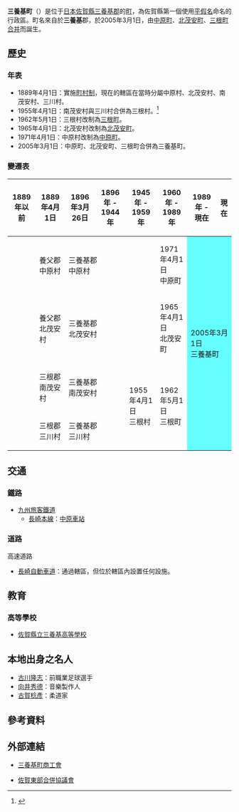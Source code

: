 {{日本町村
| 自治體名=三養基
| 町村=町
| 圖像=[[File:Haiden_of_Chiriku_Hachiman_Shrine_2.jpg|240px]]
| 圖像說明=[[千栗八幡宮|千栗八幡宮]]（[[肥前國|肥前國]][[一宮|一宮]]）
| 町村章=[[File:Emblem_of_Miyaki.png|100px]]
| 日文原名=みやき町
| 平假名=みやきちょう
| 羅馬字拼音=Miyaki-chō
| 都道府縣=佐賀縣
| 支廳=
| 郡=三養基郡
| 編號=41346-1
| 面積=51.89
| 邊界未定=
| 人口=26,820
| 統計時間=2009年3月31日
| 自治體=[[上峰町|上峰町]]、[[鳥栖市|鳥栖市]]、[[神埼市|神埼市]]、[[吉野里町|吉野里町]]<br />'''[[福岡縣|福岡縣]]'''：[[久留米市|久留米市]]、[[那珂川市|那珂川市]]
| 樹=
| 花=
| 鳥=
| 其他象徵物=
| 其他象徵=
| 首長=[[末安伸之|末安伸之]]
| 議員數=18
| 郵遞區號=849-0113
| 所在地=三養基郡三養基町大字東尾737-5
| 電話號碼=942-89-1651
| 外部連結=http://www.town.miyaki.lg.jp/
| 地圖=[[File:_Miyaki_in_Saga_Prefecture.png|250px]]
| 註記=人口：[http://www.town.miyaki.lg.jp/ 三養基町官方網頁]
}}
'''三養基町'''（{{jpn|j=みやき町|hg=みやきちょう|rm=Miyaki chō|f=y}}）是位于[[日本|日本]][[佐賀縣|佐賀縣]][[三養基郡|三養基郡]]的[[町|町]]，為佐賀縣第一個使用[[平假名|平假名]]命名的行政區。町名來自於'''三養基'''郡，於2005年3月1日，由[[中原町|中原町]]、[[北茂安町|北茂安町]]、[[三根町|三根町]][[市町村合併|合并]]而誕生。

== 歷史 ==
=== 年表 ===
* 1889年4月1日：實施[[町村制|町村制]]，現在的轄區在當時分屬中原村、北茂安村、南茂安村、三川村。
* 1955年4月1日：南茂安村與三川村合併為三根村。<ref>{{cite web | language = ja | publisher = 三養基町公所 | title = 三養基町的概要 | url = http://www.town.miyaki.lg.jp/admin/admin-outline-1.html | accessdate = 2009-04-27 | deadurl = yes | archiveurl = https://web.archive.org/web/20100323054433/http://www.town.miyaki.lg.jp/admin/admin-outline-1.html | archivedate = 2010-03-23 }}</ref>
* 1962年5月1日：三根村改制為[[三根町|三根町]]。
* 1965年4月1日：北茂安村改制為[[北茂安町|北茂安町]]。
* 1971年4月1日：中原村改制為[[中原町|中原町]]。
* 2005年3月1日：中原町、北茂安町、三根町合併為三養基町。

=== 變遷表 ===
{| class="wikitable" style="font-size:x-small"
! 1889年以前
! 1889年4月1日
! 1896年3月26日
! 1896年 - 1944年
! 1945年 - 1959年
! 1960年 - 1989年
! 1989年 - 現在
! 現在
|-
| 
| 養父郡<br />中原村
| colspan=3 | 三養基郡<br />中原村
| 1971年4月1日<br />中原町
| rowspan=4 colspan=2 style="background-color:#6ff;" | 2005年3月1日<br />三養基町
|-
| 
| 養父郡<br />北茂安村
| colspan=3 | 三養基郡<br />北茂安村
| 1965年4月1日<br />北茂安町
|-
|
| 三根郡<br />南茂安村
| colspan=2 | 三養基郡<br />南茂安村
| rowspan=2 | 1955年4月1日<br />三根村
| rowspan=2 | 1962年5月1日<br />三根町
|-
|
| 三根郡<br /> 三川村
| colspan=2 | 三養基郡<br />三川村
|}

== 交通 ==
=== 鐵路 ===
* [[九州旅客鐵道|九州旅客鐵道]]
** [[長崎本線|長崎本線]]：[[中原車站_(日本)|中原車站]]

=== 道路 ===
; 高速道路
* [[長崎自動車道|長崎自動車道]]：通過轄區，但位於轄區內設置任何設施。

== 教育 ==
=== 高等學校 ===
* [[佐賀縣立三養基高等學校|佐賀縣立三養基高等學校]]

== 本地出身之名人 ==
*[[古川隆志|古川隆志]]：前職業足球選手
*[[向井秀德|向井秀德]]：音樂製作人
*[[古賀稔彥|古賀稔彥]]：柔道家

== 參考資料 ==
{{Reflist}}

== 外部連結 ==
{{commonscat|Miyaki, Saga}}
* {{Ja}} [http://www.sashoren.ne.jp/miyaki/ 三養基町商工會]{{Wayback|url=http://www.sashoren.ne.jp/miyaki/ |date=20090216191619 }}
* {{Ja}} [https://web.archive.org/web/20100723080819/http://www.town.miyaki.lg.jp/sagatoubu_gappei/ 佐賀東部合併協議會]

{{佐賀縣}}